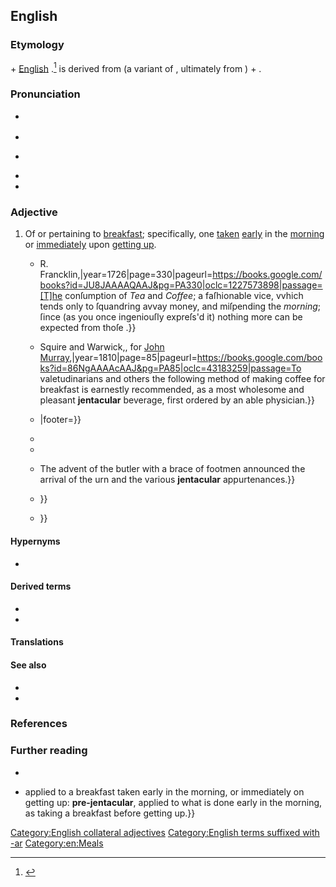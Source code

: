 ==English==
{{was wotd|2022|March|18}}

===Etymology===
{{root|en|ine-pro|*h₁yaǵ-|*-lós}}
{{lbor|en|la|iēntāculum|t=breakfast (particularly taken right after getting up)}} + [[w:English language|English]] {{m|en|-ar|pos={{glossary|suffix}} meaning ‘of, near, or pertaining to’ forming {{glossary|adjective}}s}}.<ref>{{R:OED Online|entry=† jentacular|pos=adj|id=101053|date=June 2019}}</ref> {{m|la||Iēntāculum}} is derived from {{m|la|ientō}} (a variant of {{m|la|ieientō|t=to have breakfast}}, ultimately from {{der|en|ine-pro|*h₁yaǵ-|t=to sacrifice; to worship}}) + {{m|la|-culum|pos={{glossary|diminutive}} suffix}}.

===Pronunciation===
* {{a|RP}} {{IPA|en|/dʒɛnˈtækjʊlə/}}
* {{audio|en|LL-Q1860 (eng)-Vealhurl-jentacular.wav|Audio (Southern England)}}
* {{a|GA}} {{IPA|en|/dʒɛnˈtækjəlɚ/}}
* {{rhymes|en|ækjʊlə(ɹ)}}
* {{hyphenation|en|jen|ta|cul|ar}}

===Adjective===
{{en-adj|?}}

# {{lb|en|formal|chiefly|archaic}} Of or pertaining to [[breakfast#Noun|breakfast]]; specifically, one [[take#Verb|taken]] [[early]] in the [[morning]] or [[immediately]] upon [[get up|getting up]].
#: {{ux|en|I took a post-'''jentacular''' walk to settle my stomach.}}
#* {{quote-book|en|author=[Nicholas Amhurst]|authorlink=Nicholas Amhurst|chapter=Appendix. A ''Letter'' to the Reverend Dr. [[w:Richard Newton (academic)|[Richard] ''Newton'']], Principal of Hart-Hall; Occasion’d by His Book Entitled, ''University Education'', &c.|title=Terræ-filius: Or, The Secret History of the University of Oxford; in Several Essays.{{nb...|To which are Added, Remarks upon a Late Book, Entitled, University Education, by R. Newton, D.D. Principal of Hart-Hall.}}|location=London|publisher={{...|Printed for}} R. Francklin,{{nb...|under Tom’s Coffee-House, in Russel-Street, Covent-Garden.}}|year=1726|page=330|pageurl=https://books.google.com/books?id=JU8JAAAAQAAJ&pg=PA330|oclc=1227573898|passage=[T]he conſumption of ''Tea'' and ''Coffee''; a faſhionable vice, vvhich tends only to ſquandring avvay money, and miſpending the ''morning''; ſince (as you once ingeniouſly expreſs'd it) nothing more can be expected from thoſe {{smallcaps|'''Jentacular''' Confabulations}}.}}
#* {{quote-book|en|entry=For Improving Coffee|title=The New Family Receipt-Book, Containing Seven Hundred Truly Valuable Receipts in Various Branches of Domestic Economy;{{nb...|Selected from the Works of British and Foreign Writers of Unquestionable Experience & Authority, and from the Attested Communications of Scientific Friends.}}|location=London|publisher={{...|Printed by}} Squire and Warwick,{{nb...|Furnival’s-Inn-Court}}, for [[w:John Murray (publisher)|John Murray]],{{nb...|32, Fleet Street, sold also by every bookseller and newsman in town and country.}}|year=1810|page=85|pageurl=https://books.google.com/books?id=86NgAAAAcAAJ&pg=PA85|oclc=43183259|passage=To valetudinarians and others the following method of making coffee for breakfast is earnestly recommended, as a most wholesome and pleasant '''jentacular''' beverage, first ordered by an able physician.}}
#* {{quote-book|en|author=Donald J. Lange|quotee={{w|George Darley}}|chapter=The Life of George Darley: The Eighteen Forties|title=The Life and Poetry of George Darley|location=Newcastle upon Tyne, Tyne and Wear|publisher={{w|Cambridge Scholars Publishing}}|year=late 1840s|year_published=2020|page=125|pageurl=https://books.google.com/books?id=xb_9DwAAQBAJ&pg=PA125|isbn=978-1-5275-5521-1|passage=Do you ever by chance do such a saluberrimous thing{{nb...}}, as to walk into town before breakfast? If you ever do, I should be most glad to see you either here or at Nº 6 Lower Belgrave St South, Eaton Square, at your choice. Here there be '''<u>jentacular</u>''' comforts in great abundance— {{...}}|footer={{small|Quotation from a letter to the Rev. F. Maurice.}}}}
#* {{quote-journal|en|author=George Cupples|authorlink=George Cupples|title=Loch-Na-Diomhair—The Lake of the Secret. A Highland Flight.|editor={{w|David Masson}}|magazine=[[w:Macmillan's Magazine|Macmillan’s Magazine]]|location=London|publisher=[[w:Macmillan Publishers|Macmillan and Co.]]{{nb...|16, Bedford Street, Covent Garden; and Cambridge.}}|month=May|year=1860|section=section I (How We Set Out for It—Ickerson and I)|volume=II|issue=7|page=22|pageurl=https://archive.org/details/macmillansmagazi01macmuoft/page/22/mode/1up|column=1|oclc=1042245262|passage=On Ickerson's part, with the help of "a few post-'''jentacular''' inhalations," as he in his colossal manner was pleased to phrase it, "from that fragrant weed which so propitiates clearness of thought, and tends to promote equanimity in action."}}
#* {{quote-journal|en|title=From Oxford to St. George’s|magazine=[[w:Baily's Monthly Magazine of Sports and Pastimes, and Racing Register|Baily’s Monthly Magazine of Sports and Pastimes]]|location=London|publisher=Baily Brothers,{{nb...|Cornhill.}}|month=October|year=1861|volume=II|issue=8|section=chapter IX|page=20|pageurl=https://books.google.com/books?id=zhRBAAAAYAAJ&pg=PA20|oclc=1015473216|passage=Nature is nature; ignore her if you will; so Grey, like a sensible man, went to work, ''con amore'', at his '''jentacular''' meal.}}
#* {{quote-book|en|author=William Murison|chapter=Perspicuity|title=English Composition: Part I: Uses of Words, Figures of Speech, Sentence and Paragraph Construction, Punctuation|location=Cambridge, Cambridgeshire|publisher=[[w:Cambridge University Press|University Press]]|year=1912|page=62|pageurl=https://archive.org/details/in.ernet.dli.2015.515744/page/n79/mode/1up|oclc=876625736|passage=Point out instances of want of simplicity and of directness in the following. Express the meaning simply and directly. {{...}} The advent of the butler with a brace of footmen announced the arrival of the urn and the various '''jentacular''' appurtenances.}}
#* {{quote-book|en|author=Michael Griffith|authorlink=Michael Griffith (novelist)|chapter=Kidnapped (A Romance)|title=Bibliophilia: A Novella and Stories|location=New York, N.Y.|publisher={{w|Arcade Publishing}}|year=2003|page=163|pageurl=https://books.google.com/books?id=Gomp-hxzx6wC&pg=PA163|isbn=978-1-55970-676-6|passage=The Gentleman loved to hold that crackling rectangle [a newspaper] in front of his face (folded, of course, into courteous fourths), loved the slant of the '''jentacular''' sun, the slightly acrid odor of the newsprint, the snappy headlines: {{...}}}}
#* {{quote-book|en|author=William Penn|chapter=VIII|title=Love in the Time of Flowers|location=[Bloomington, Ind.]|publisher={{w|Trafford Publishing}}|year=2009|year_published=12 July 2012|section=book VIII, section 6|page=506|pageurl=https://books.google.com/books?id=QlAWA2s4fAsC&pg=PA506|isbn=978-1-4251-6949-7|passage=Dressed in an asphodel green bombagette frock, loosefitting and lightweight to accomplish a '''jentacular''' ease, {{...}}}}

====Hypernyms====
* {{l|en|prandial}}

====Derived terms====
* {{l|en|antejentacular}}
* {{l|en|postjentacular}}

====Translations====
{{trans-top|of or pertaining to breakfast}}
{{trans-mid}}
{{trans-bottom}}

====See also====
* {{l|en|breakfastlike}}
* {{l|en|dinnerlike}}

===References===
<references/>

===Further reading===
* {{pedia|breakfast}}
* {{cite-book|author=James Stormonth|entry=jentacular|title=Etymological and Pronouncing Dictionary of the English Language{{nb...|Including a Very Copious Selection of Scientific Terms for Use in Schools and Colleges and as a Book of General Reference [...] Fifth Edition, Revised with a New and Enlarged Supplement}}|edition=5th|location=Edinburgh; London|publisher=[[w:Blackwood (publishing house)|William Blackwood and Sons]]|year=1879|page=755|pageurl=https://books.google.com/books?id=J2kCAAAAQAAJ&pg=PA755|column=2|oclc=1169937611|passage='''jentacular''',<!--bold in original--> {{...}} applied to a breakfast taken early in the morning, or immediately on getting up: '''pre-jentacular''',<!--bold in original--> applied to what is done early in the morning, as taking a breakfast before getting up.}}

[[Category:English collateral adjectives]]
[[Category:English terms suffixed with -ar]]
[[Category:en:Meals]]